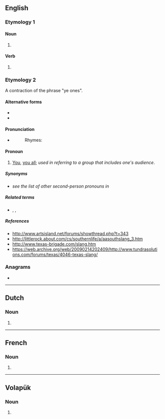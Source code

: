 ==English==

===Etymology 1===

====Noun====
{{head|en|noun form}}

# {{plural of|en|yen}}

====Verb====
{{head|en|verb form}}

# {{en-third-person singular of|yen}}

===Etymology 2===
A contraction of the phrase "ye ones".

====Alternative forms====
* {{l|en|yins}}
* {{l|en|yinz}}

====Pronunciation====
* {{enPR|yĭnz}}
*: Rhymes: {{rhymes|en|ɪnz}}

====Pronoun====
{{en-pron|desc=second person plural}}

# {{lb|en|colloquial|chiefly|Appalachia|also|_|western|_|Pennsylvania|and|Midwestern US}} [[you|You]], [[you all]]; ''used in referring to a group that includes one's audience''.

=====Synonyms=====
* ''see the list of other second-person pronouns in'' '''{{m|en|you}}'''

=====Related terms=====
* {{l|en|yeens}}, {{l|en|yoons}}, {{l|en|you-uns}}

=====References=====
* http://www.artsisland.net/forums/showthread.php?t=343
* http://littlerock.about.com/cs/southernlife/a/aasouthslang_3.htm
* http://www.texas-brigade.com/slang.htm
* https://web.archive.org/web/20090214202409/http://www.tundrasolutions.com/forums/texas/4046-texas-slang/

===Anagrams===
* {{anagrams|en|a=ensy|NYSE|neys|nyes|snye|syen|syne}}

----

==Dutch==

===Noun===
{{head|nl|noun plural form}}

# {{plural of|nl|yen}}

----

==French==

===Noun===
{{head|fr|noun plural form|g=m}}

# {{plural of|fr|yen}}

----

==Volapük==

===Noun===
{{head|vo|noun form}}

# {{inflection of|vo|yen||nom|p}}